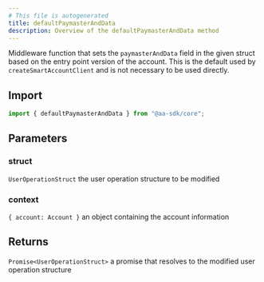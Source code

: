 ```yaml
---
# This file is autogenerated
title: defaultPaymasterAndData
description: Overview of the defaultPaymasterAndData method
---
```


Middleware function that sets the `paymasterAndData` field in the given struct based on the entry point version of the account.
This is the default used by `createSmartAccountClient` and is not necessary to be used directly.

## Import

```ts
import { defaultPaymasterAndData } from "@aa-sdk/core";
```

## Parameters

### struct

`UserOperationStruct`
the user operation structure to be modified

### context

`{ account: Account }`
an object containing the account information

## Returns

`Promise<UserOperationStruct>`
a promise that resolves to the modified user operation structure
